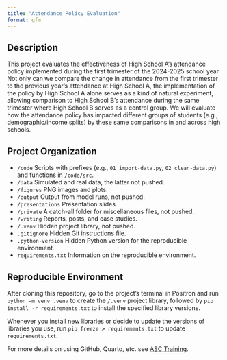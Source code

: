 ```yaml
---
title: "Attendance Policy Evaluation"
format: gfm
---
```


## Description

This project evaluates the effectiveness of High School A's attendance policy implemented during the first trimester of the 2024-2025 school year. Not only can we compare the change in attendance from the first trimester to the previous year’s attendance at High School A, the implementation of the policy by High School A alone serves as a kind of natural experiment, allowing comparison to High School B’s attendance during the same trimester where High School B serves as a control group. We will evaluate how the attendance policy has impacted different groups of students (e.g., demographic/income splits) by these same comparisons in and across high schools.

## Project Organization

- `/code` Scripts with prefixes (e.g., `01_import-data.py`, `02_clean-data.py`) and functions in `/code/src`.
- `/data` Simulated and real data, the latter not pushed.
- `/figures` PNG images and plots.
- `/output` Output from model runs, not pushed.
- `/presentations` Presentation slides.
- `/private` A catch-all folder for miscellaneous files, not pushed.
- `/writing` Reports, posts, and case studies.
- `/.venv` Hidden project library, not pushed.
- `.gitignore` Hidden Git instructions file.
- `.python-version` Hidden Python version for the reproducible environment.
- `requirements.txt` Information on the reproducible environment.

## Reproducible Environment

After cloning this repository, go to the project's terminal in Positron and run `python -m venv .venv` to create the `/.venv` project library, followed by `pip install -r requirements.txt` to install the specified library versions.

Whenever you install new libraries or decide to update the versions of libraries you use, run `pip freeze > requirements.txt` to update `requirements.txt`.

For more details on using GitHub, Quarto, etc. see [ASC Training](https://github.com/marcdotson/asc-training).
